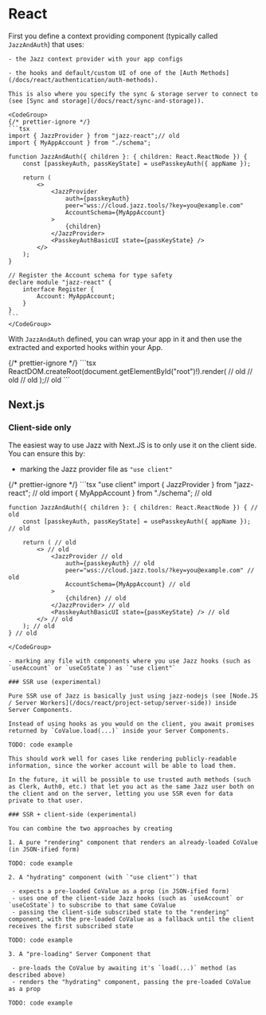 
# <span id="react">React</span>

First you define a context providing component (typically called `JazzAndAuth`) that uses:

    - the Jazz context provider with your app configs

    - the hooks and default/custom UI of one of the [Auth Methods](/docs/react/authentication/auth-methods).

    This is also where you specify the sync & storage server to connect to (see [Sync and storage](/docs/react/sync-and-storage)).

    <CodeGroup>
    {/* prettier-ignore */}
    ```tsx
    import { JazzProvider } from "jazz-react";// old
    import { MyAppAccount } from "./schema";

    function JazzAndAuth({ children }: { children: React.ReactNode }) {
        const [passkeyAuth, passKeyState] = usePasskeyAuth({ appName });

        return (
            <>
                <JazzProvider
                    auth={passkeyAuth}
                    peer="wss://cloud.jazz.tools/?key=you@example.com"
                    AccountSchema={MyAppAccount}
                >
                    {children}
                </JazzProvider>
                <PasskeyAuthBasicUI state={passKeyState} />
            </>
        );
    }

    // Register the Account schema for type safety
    declare module "jazz-react" {
        interface Register {
            Account: MyAppAccount;
        }
    }
    ```
    </CodeGroup>

With `JazzAndAuth` defined, you can wrap your app in it and then use the extracted and exported hooks within your App.

<CodeGroup>
{/* prettier-ignore */}
```tsx
ReactDOM.createRoot(document.getElementById("root")!).render( // old
    <React.StrictMode> // old
        <JazzAndAuth>
            <App />
        </JazzAndAuth>
    </React.StrictMode>// old
);// old
```
</CodeGroup>


## Next.js

### Client-side only

The easiest way to use Jazz with Next.JS is to only use it on the client side. You can ensure this by:

- marking the Jazz provider file as `"use client"`

<CodeGroup>
  {/* prettier-ignore */}
  ```tsx
    "use client"
    import { JazzProvider } from "jazz-react"; // old
    import { MyAppAccount } from "./schema"; // old

    function JazzAndAuth({ children }: { children: React.ReactNode }) { // old
        const [passkeyAuth, passKeyState] = usePasskeyAuth({ appName }); // old

        return ( // old
            <> // old
                <JazzProvider // old    
                    auth={passkeyAuth} // old
                    peer="wss://cloud.jazz.tools/?key=you@example.com" // old
                    AccountSchema={MyAppAccount} // old
                >
                    {children} // old
                </JazzProvider> // old
                <PasskeyAuthBasicUI state={passKeyState} /> // old
            </> // old
        ); // old
    } // old
```
</CodeGroup>

- marking any file with components where you use Jazz hooks (such as `useAccount` or `useCoState`) as `"use client"`

### SSR use (experimental)

Pure SSR use of Jazz is basically just using jazz-nodejs (see [Node.JS / Server Workers](/docs/react/project-setup/server-side)) inside Server Components.

Instead of using hooks as you would on the client, you await promises returned by `CoValue.load(...)` inside your Server Components.

TODO: code example

This should work well for cases like rendering publicly-readable information, since the worker account will be able to load them.

In the future, it will be possible to use trusted auth methods (such as Clerk, Auth0, etc.) that let you act as the same Jazz user both on the client and on the server, letting you use SSR even for data private to that user.

### SSR + client-side (experimental)

You can combine the two approaches by creating

1. A pure "rendering" component that renders an already-loaded CoValue (in JSON-ified form)

TODO: code example

2. A "hydrating" component (with `"use client"`) that

 - expects a pre-loaded CoValue as a prop (in JSON-ified form)
 - uses one of the client-side Jazz hooks (such as `useAccount` or `useCoState`) to subscribe to that same CoValue
 - passing the client-side subscribed state to the "rendering" component, with the pre-loaded CoValue as a fallback until the client receives the first subscribed state

TODO: code example

3. A "pre-loading" Server Component that

 - pre-loads the CoValue by awaiting it's `load(...)` method (as described above)
 - renders the "hydrating" component, passing the pre-loaded CoValue as a prop

TODO: code example
